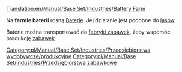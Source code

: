 [[Translation:en/Manual/Base Set/Industries/Battery Farm]]

{{pl/Manual/Base Set/Industries/Przedsiębiorstwa|image=en/Manual/Base Set/Industries/BatteryFarm.png
|name=Farma baterii 
|climates=[[pl/Manual/Klimat]]
|accepts=Nic
|produces=[[pl/Manual/Base Set/Cargos/Baterie|Baterie]]
}}
Na '''farmie baterii ''' rosną [[pl/Manual/Base Set/Cargos/Baterie|Baterie]]. Jej działanie jest podobne do [[pl/Manual/Base Set/Industries/Las|lasów]].

Baterie można transportować do [[pl/Manual/Base Set/Industries/Fabryka zabawek|fabryki zabawek]], żeby wspomóc produkcję [[pl/Manual/Base Set/Cargos/Zabawki|zabawek]]

{{pl/Manual/Base Set/Industries/Navbox Industries}}

[[Category:pl/Manual/Base Set/Industries/Przedsiębiorstwa wydobywcze/produkcyjne]]
[[Category:pl/Manual/Base Set/Industries/Przedsiębiorstwa zabawkowe]]